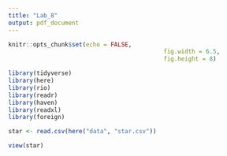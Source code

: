 ```yaml
---
title: "Lab_8"
output: pdf_document
---
```


```r
knitr::opts_chunk$set(echo = FALSE,
											fig.width = 6.5,
											fig.height = 8)

library(tidyverse)
library(here)
library(rio)
library(readr)
library(haven)
library(readxl)
library(foreign)
```

```r
star <- read.csv(here("data", "star.csv"))


```
```r
view(star)
```

